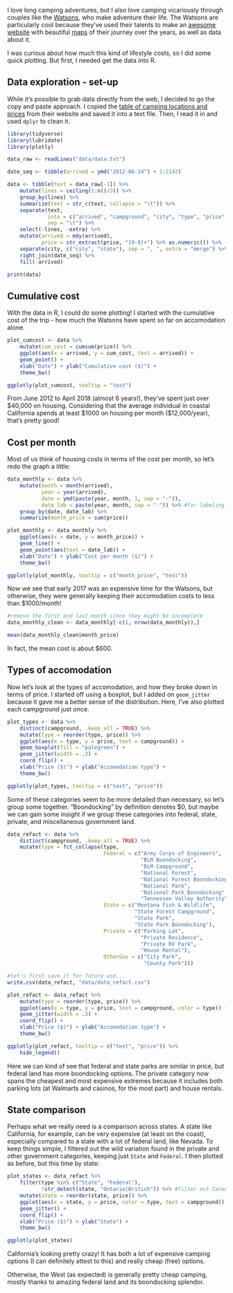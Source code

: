 I love long camping adventures, but I also love camping vicariously through couples like the [Watsons](http://www.watsonswander.com/), who make adventure their life. The Watsons are particularly cool because they've used their talents to make an [awesome website](http://www.watsonswander.com/) with beautiful [maps](http://www.watsonswander.com/where/) of their journey over the years, as well as data about it.

I was curious about how much this kind of lifestyle costs, so I did some quick plotting. But first, I needed get the data into R. 

## Data exploration - set-up

While it's possible to grab data directly from the web, I decided to go the copy and paste approach. I copied the [table of camping locations and prices](http://www.watsonswander.com/where/) from their website and saved it into a text file. Then, I read it in and used `dplyr` to clean it.

```r
library(tidyverse)
library(lubridate)
library(plotly)

data_raw <- readLines("data/data.txt")

date_seq <- tibble(arrived = ymd("2012-06-14") + 1:2142)

data <- tibble(text = data_raw[-1]) %>% 
    mutate(lines = ceiling(1:n()/3)) %>% 
    group_by(lines) %>% 
    summarize(text = str_c(text, collapse = "\t")) %>% 
    separate(text, 
             into = c("arrived", "campground", "city", "type", "price", "extra"), 
             sep = "\t") %>% 
    select(-lines, -extra) %>% 
    mutate(arrived = mdy(arrived),
           price = str_extract(price, "[0-9]+") %>% as.numeric()) %>% 
    separate(city, c("city", "state"), sep = ", ", extra = "merge") %>% 
    right_join(date_seq) %>% 
    fill(-arrived)

print(data)
```

## Cumulative cost

With the data in R, I could do some plotting! I started with the cumulative cost of the trip - how much the Watsons have spent so far on accomodation alone.

```r
plot_cumcost <- data %>% 
    mutate(cum_cost = cumsum(price)) %>% 
    ggplot(aes(x = arrived, y = cum_cost, text = arrived)) +
    geom_point() +
    xlab("Date") + ylab("Cumulative cost ($)") +
    theme_bw()

ggplotly(plot_cumcost, tooltip = "text")
```

From June 2012 to April 2018 (almost 6 years!), they've spent just over \$40,000 on housing. Considering that the average individual in coastal California spends at least \$1000 on housing per month (\$12,000/year), that's pretty good!

## Cost per month

Most of us think of housing costs in terms of the cost per month, so let's redo the graph a little:

```r
data_monthly <- data %>% 
    mutate(month = month(arrived),
           year = year(arrived),
           date = ymd(paste(year, month, 1, sep = "-")),
           date_lab = paste(year, month, sep = "-")) %>% #for labeling
    group_by(date, date_lab) %>% 
    summarize(month_price = sum(price))

plot_monthly <- data_monthly %>% 
    ggplot(aes(x = date, y = month_price)) +
    geom_line() +
    geom_point(aes(text = date_lab)) +
    xlab("Date") + ylab("Cost per month ($)") +
    theme_bw()

ggplotly(plot_monthly, tooltip = c("month_price", "text"))
```

Now we see that early 2017 was an expensive time for the Watsons, but otherwise, they were generally keeping their accomodation costs to less than $1000/month!  

```r
#remove the first and last month since they might be incomplete
data_monthly_clean <- data_monthly[-c(1, nrow(data_monthly)),]

mean(data_monthly_clean$month_price)
```

In fact, the mean cost is about $600.

## Types of accomodation

Now let's look at the types of accomodation, and how they broke down in terms of price. I started off using a boxplot, but I added on `geom_jitter` because it gave me a better sense of the distribution. Here, I've also plotted each campground just once.

```r
plot_types <- data %>% 
    distinct(campground, .keep_all = TRUE) %>% 
    mutate(type = reorder(type, price)) %>%
    ggplot(aes(x = type, y = price, text = campground)) +
    geom_boxplot(fill = "palegreen") +
    geom_jitter(width = .3) +
    coord_flip() +
    xlab("Price ($)") + ylab("Accomodation type") +
    theme_bw()

ggplotly(plot_types, tooltip = c("text", "price"))
```

Some of these categories seem to be more detailed than necessary, so let's group some together. "Boondocking" by definition denotes $0, but maybe we can gain some insight if we group these categories into federal, state, private, and miscellaneous government land.

```r
data_refact <- data %>% 
    distinct(campground, .keep_all = TRUE) %>% 
    mutate(type = fct_collapse(type,
                               Federal = c("Army Corps of Engineers",
                                           "BLM Boondocking",
                                           "BLM Campground",
                                           "National Forest",
                                           "National Forest Boondocking",
                                           "National Park",
                                           "National Park Boondocking",
                                           "Tennessee Valley Authority"),
                               State = c("Montana Fish & Wildlife",
                                         "State Forest Campground",
                                         "State Park",
                                         "State Park Boondocking"),
                               Private = c("Parking Lot",
                                           "Private Residence",
                                           "Private RV Park",
                                           "House Rental"),
                               OtherGov = c("City Park",
                                            "County Park"))) 

#let's first save it for future use...
write.csv(data_refact, "data/data_refact.csv")

plot_refact <- data_refact %>% 
    mutate(type = reorder(type, price)) %>%
    ggplot(aes(x = type, y = price, text = campground, color = type)) +
    geom_jitter(width = .3) +
    coord_flip() +
    xlab("Price ($)") + ylab("Accomodation type") +
    theme_bw()

ggplotly(plot_refact, tooltip = c("text", "price")) %>% 
    hide_legend()
```

Here we can kind of see that federal and state parks are similar in price, but federal land has more boondocking options. The private category now spans the cheapest and most expensive extremes because it includes both parking lots (at Walmarts and casinos, for the most part) and house rentals. 

## State comparison

Perhaps what we really need is a comparison across states. A state like California, for example, can be very expensive (at least on the coast), especially compared to a state with a lot of federal land, like Nevada. To keep things simple, I filtered out the wild variation found in the private and other government categories, keeping just `State` and `Federal`. I then plotted as before, but this time by state:

```r
plot_states <- data_refact %>% 
    filter(type %in% c("State", "Federal"),
           !str_detect(state, "Ontario|British")) %>% #filter out Canada
    mutate(state = reorder(state, price)) %>% 
    ggplot(aes(x = state, y = price, color = type, text = campground)) +
    geom_jitter() +
    coord_flip() +
    xlab("Price ($)") + ylab("State") +
    theme_bw()

ggplotly(plot_states)
```

California's looking pretty crazy! It has both a lot of expensive camping options (I can definitely attest to this) and really cheap (free) options. 

Otherwise, the West (as expected) is generally pretty cheap camping, mostly thanks to amazing federal land and its boondocking splendor. 
